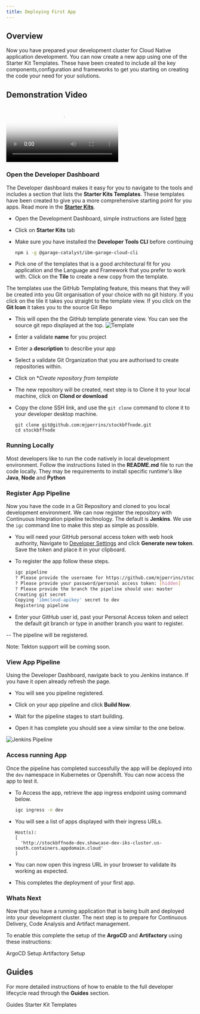 ```yaml
---
title: Deploying First App
---
```


## Overview

Now you have prepared your development cluster for Cloud Native application development. You can now create a new app using one of the
Starter Kit Templates. These have been created to include all the key components,configuration and frameworks to get you starting on
creating the code your need for your solutions.

## Demonstration Video
<Video src="/videos/deployfirstapp.m4v" type="video/m4v" poster="/images/poster.png">
</Video>

### Open the Developer Dashboard

The Developer dashboard makes it easy for you to navigate to the tools and includes a section that
lists the **Starter Kits Templates**. These templates have been created to give you a more comprehensive
starting point for you apps. Read more in the **[Starter Kits](/starterkits/overview)**.

- Open the Development Dashboard, simple instructions are listed [here](/getting-started/dashboard)
- Click on **Starter Kits** tab

- Make sure you have installed the **Developer Tools CLI** before continuing
    ```bash
    npm i -g @garage-catalyst/ibm-garage-cloud-cli
    ```
- Pick one of the templates that is a good architectural fit for you application and the Language and Framework
that you prefer to work with. Click on the **Tile** to create a new copy from the template.

<InlineNotification>

The templates use the GitHub Templating feature, this means that they will be created into
you Git organisation of your choice with no git history. If you click on the tile it takes you
straight to the template view. If you click on the **Git Icon** it takes you to the source Git Repo

</InlineNotification>

- This will open the the GitHub template generate view. You can see the source git repo displayed
at the top.
    ![Template](template.png)
- Enter a validate **name** for you project
- Enter a **description** to describe your app
- Select a validate Git Organization that you are authorised to create repositories within.

- Click on **Create repository from template*

- The new repository will be created, next step is to Clone it to your local machine, click
on **Clond or download**
- Copy the clone SSH link, and use the `git clone` command to clone it to your developer desktop machine.
    ```base
    git clone git@github.com:mjperrins/stockbffnode.git
    cd stockbffnode
    ```

### Running Locally

Most developers like to run the code natively in local development environment. Follow the instructions
listed in the **README.md** file to run the code locally. They may be requirements to install
specific runtime's like **Java**, **Node** and **Python**

### Register App Pipeline

Now you have the code in a Git Repository and cloned to you local development environment.
We can now register the repository with Continuous Integration pipeline technology. The default
is **Jenkins**. We use the `igc` command line to make this step as simple as possible.

- You will need your GitHub personal access token with web hook authority,
Navigate to [Developer Settings](https://github.com/settings/tokens) and click **Generate new token**.
Save the token and place it in your clipboard.

- To register the app follow these steps.
    ```bash
    igc pipeline
    ? Please provide the username for https://github.com/mjperrins/stockbffnode.git: mperrins
    ? Please provide your password/personal access token: [hidden]
    ? Please provide the branch the pipeline should use: master
    Creating git secret
    Copying 'ibmcloud-apikey' secret to dev
    Registering pipeline
    ```
- Enter your GitHub user id, past your Personal Access token and select the default git branch or type
in another branch you want to register.

-- The pipeline will be registered.

<InlineNotification>

Note: Tekton support will be coming soon.

</InlineNotification>


### View App Pipeline

Using the Developer Dashboard, navigate back to you Jenkins instance. If you have it open
already refresh the page.

- You will see you pipeline registered.

- Click on your app pipeline and click **Build Now**.

- Wait for the pipeline stages to start building.

- Open it has complete you should see a view similar to the one below.

![Jenkins Pipeline](pipeline.png)

### Access running App

Once the pipeline has completed successfully the app will be deployed into the `dev` namespace
in Kubernetes or Openshift. You can now access the app to test it.

- To Access the app, retrieve the app ingress endpoint using command below.
    ```bash
    igc ingress -n dev
    ```
- You will see a list of apps displayed with their ingress URLs.
    ```base
    Host(s):
    [
      'http://stockbffnode-dev.showcase-dev-iks-cluster.us-south.containers.appdomain.cloud'
    ]

- You can now open this ingress URL in your browser to validate its working as expected.

- This completes the deployment of your first app.

### Whats Next

Now that you have a running application that is being built and deployed into your development cluster.
The next step is to prepare for Continuous Delivery, Code Analysis and Artifact management.

To enable this complete the setup of the **ArgoCD** and **Artifactory** using these instructions:

<AnchorLinks small>
  <AnchorLink to="getting-started/argocd-setup">ArgoCD Setup</AnchorLink>
  <AnchorLink to="getting-started/artifactory-setup">Artifactory Setup</AnchorLink>
</AnchorLinks>


## Guides

For more detailed instructions of how to enable to the full developer lifecycle read through the **Guides** section.

<AnchorLinks small>
  <AnchorLink to="guides/overview">Guides</AnchorLink>
  <AnchorLink to="starterkits/overview">Starter Kit Templates</AnchorLink>

</AnchorLinks>
